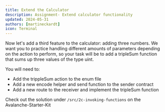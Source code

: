 ```yaml
---
title: Extend the Calculator
description: Assignment- Extend calculator functionality
updated: 2024-05-31
authors: [martineckardt]
icon: Terminal
---
```


Now let's add a third feature to the calculator: adding three numbers. We want you to practice handling different amounts of parameters depending on the action to perform, so your task will be to add a tripleSum function that sums up three values of the type uint. 

You will need to:

- Add the trippleSum action to the enum file
- Add a new encode helper and send function to the sender contract
- Add a new route to the receiver and implement the tripleSum function

Check out the solution under `/src/2c-invoking-functions` on the Avalanche-Starter-Kit
